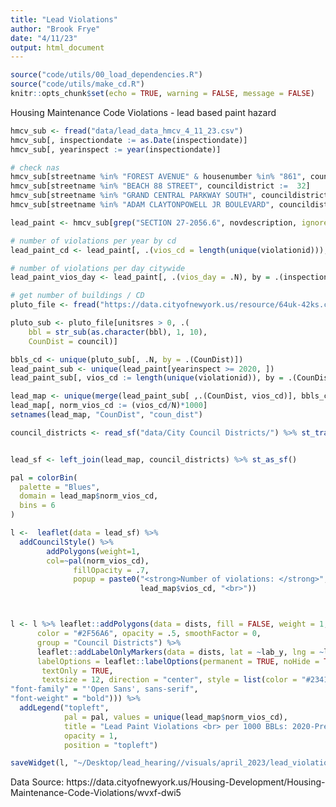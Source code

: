 ```yaml
---
title: "Lead Violations"
author: "Brook Frye"
date: "4/11/23"
output: html_document
---
```


```r
source("code/utils/00_load_dependencies.R")
source("code/utils/make_cd.R")
knitr::opts_chunk$set(echo = TRUE, warning = FALSE, message = FALSE)
```

Housing Maintenance Code Violations - lead based paint hazard
```r
hmcv_sub <- fread("data/lead_data_hmcv_4_11_23.csv")
hmcv_sub[, inspectiondate := as.Date(inspectiondate)]
hmcv_sub[, yearinspect := year(inspectiondate)]

# check nas
hmcv_sub[streetname %in% "FOREST AVENUE" & housenumber %in% "861", councildistrict :=  49]
hmcv_sub[streetname %in% "BEACH 88 STREET", councildistrict :=  32]
hmcv_sub[streetname %in% "GRAND CENTRAL PARKWAY SOUTH", councildistrict :=  24]
hmcv_sub[streetname %in% "ADAM CLAYTONPOWELL JR BOULEVARD", councildistrict :=  9]

lead_paint <- hmcv_sub[grep("SECTION 27-2056.6", novdescription, ignore.case = TRUE), .(violationid, inspectiondate, CounDist=councildistrict, yearinspect)]

# number of violations per year by cd
lead_paint_cd <- lead_paint[, .(vios_cd = length(unique(violationid))), by = .(CounDist, yearinspect)]

# number of violations per day citywide
lead_paint_vios_day <- lead_paint[, .(vios_day = .N), by = .(inspectiondate)]

```

```r
# get number of buildings / CD
pluto_file <- fread("https://data.cityofnewyork.us/resource/64uk-42ks.csv?$limit=99999999") 

pluto_sub <- pluto_file[unitsres > 0, .(
    bbl = str_sub(as.character(bbl), 1, 10),
    CounDist = council)]

bbls_cd <- unique(pluto_sub[, .N, by = .(CounDist)])
lead_paint_sub <- unique(lead_paint[yearinspect >= 2020, ])
lead_paint_sub[, vios_cd := length(unique(violationid)), by = .(CounDist)]

lead_map <- unique(merge(lead_paint_sub[ ,.(CounDist, vios_cd)], bbls_cd))
lead_map[, norm_vios_cd := (vios_cd/N)*1000]
setnames(lead_map, "CounDist", "coun_dist")

council_districts <- read_sf("data/City Council Districts/") %>% st_transform('+proj=longlat +datum=WGS84' )


lead_sf <- left_join(lead_map, council_districts) %>% st_as_sf() 

pal = colorBin(
  palette = "Blues",
  domain = lead_map$norm_vios_cd, 
  bins = 6
)

l <-  leaflet(data = lead_sf) %>%
  addCouncilStyle() %>%
        addPolygons(weight=1,
        col=~pal(norm_vios_cd),
              fillOpacity = .7,
              popup = paste0("<strong>Number of violations: </strong>",
                             lead_map$vios_cd, "<br>"))



l <- l %>% leaflet::addPolygons(data = dists, fill = FALSE, weight = 1, 
      color = "#2F56A6", opacity = .5, smoothFactor = 0, 
      group = "Council Districts") %>%
      leaflet::addLabelOnlyMarkers(data = dists, lat = ~lab_y, lng = ~lab_x, label = ~coun_dist,
      labelOptions = leaflet::labelOptions(permanent = TRUE, noHide = TRUE,
       textOnly = TRUE,
       textsize = 12, direction = "center", style = list(color = "#23417D",
"font-family" = "'Open Sans', sans-serif",
"font-weight" = "bold"))) %>%
  addLegend("topleft", 
            pal = pal, values = unique(lead_map$norm_vios_cd), 
            title = "Lead Paint Violations <br> per 1000 BBLs: 2020-Present <br>", 
            opacity = 1, 
            position = "topleft")

saveWidget(l, "~/Desktop/lead_hearing//visuals/april_2023/lead_violations_by-cd_2023.html")


```

Data Source: https://data.cityofnewyork.us/Housing-Development/Housing-Maintenance-Code-Violations/wvxf-dwi5
